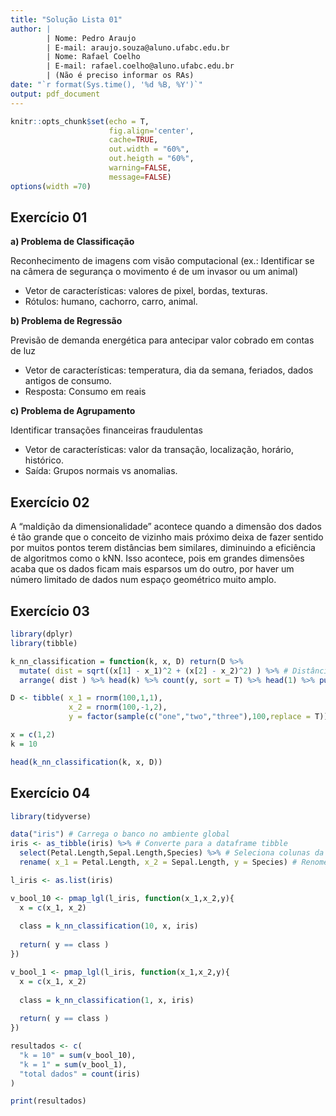 ```yaml
---
title: "Solução Lista 01"
author: |
        | Nome: Pedro Araujo
        | E-mail: araujo.souza@aluno.ufabc.edu.br
        | Nome: Rafael Coelho
        | E-mail: rafael.coelho@aluno.ufabc.edu.br
        | (Não é preciso informar os RAs)
date: "`r format(Sys.time(), '%d %B, %Y')`"
output: pdf_document
---
```


```r
knitr::opts_chunk$set(echo = T,
                      fig.align='center',
                      cache=TRUE,
                      out.width = "60%",
                      out.heigth = "60%",
                      warning=FALSE,
                      message=FALSE)
options(width =70)
```

## Exercício 01

**a) Problema de Classificação**

Reconhecimento de imagens com visão computacional (ex.: Identificar se na câmera de segurança o movimento é de um invasor ou um animal)

- Vetor de características: valores de pixel, bordas, texturas.
- Rótulos: humano, cachorro, carro, animal.

**b) Problema de Regressão**

Previsão de demanda energética para antecipar valor cobrado em contas de luz

- Vetor de características: temperatura, dia da semana, feriados, dados antigos de consumo.
- Resposta: Consumo em reais

**c) Problema de Agrupamento**

Identificar transações financeiras fraudulentas

- Vetor de características: valor da transação, localização, horário, histórico.
- Saída: Grupos normais vs anomalias.


## Exercício 02

A "maldição da dimensionalidade" acontece quando a dimensão dos dados é tão grande que o conceito de vizinho mais próximo deixa de fazer sentido por muitos pontos terem distâncias bem similares, diminuindo a eficiência de algoritmos como o kNN. Isso acontece, pois em grandes dimensões acaba que os dados ficam mais esparsos um do outro, por haver um número limitado de dados num espaço geométrico muito amplo.

## Exercício 03

```r
library(dplyr)
library(tibble)

k_nn_classification = function(k, x, D) return(D %>%
  mutate( dist = sqrt((x[1] - x_1)^2 + (x[2] - x_2)^2) ) %>% # Distância Euclidiana
  arrange( dist ) %>% head(k) %>% count(y, sort = T) %>% head(1) %>% pull(y))

D <- tibble( x_1 = rnorm(100,1,1), 
             x_2 = rnorm(100,-1,2), 
             y = factor(sample(c("one","two","three"),100,replace = T)))

x = c(1,2)
k = 10

head(k_nn_classification(k, x, D))

```

## Exercício 04

```r
library(tidyverse)

data("iris") # Carrega o banco no ambiente global
iris <- as_tibble(iris) %>% # Converte para a dataframe tibble
  select(Petal.Length,Sepal.Length,Species) %>% # Seleciona colunas da dataframe
  rename( x_1 = Petal.Length, x_2 = Sepal.Length, y = Species) # Renomeia as colunas

l_iris <- as.list(iris)

v_bool_10 <- pmap_lgl(l_iris, function(x_1,x_2,y){
  x = c(x_1, x_2)
  
  class = k_nn_classification(10, x, iris)
  
  return( y == class )
})

v_bool_1 <- pmap_lgl(l_iris, function(x_1,x_2,y){
  x = c(x_1, x_2)
  
  class = k_nn_classification(1, x, iris)
  
  return( y == class )
})

resultados <- c(
  "k = 10" = sum(v_bool_10),
  "k = 1" = sum(v_bool_1),
  "total dados" = count(iris)
)

print(resultados)

```

